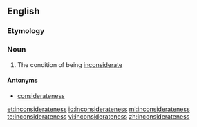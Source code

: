 ==English==

===Etymology===
{{suffix|inconsiderate|ness}}

===Noun===
{{en-noun|-}}

# The condition of being [[inconsiderate]]

====Antonyms====
* [[considerateness]]

[[et:inconsiderateness]]
[[io:inconsiderateness]]
[[ml:inconsiderateness]]
[[te:inconsiderateness]]
[[vi:inconsiderateness]]
[[zh:inconsiderateness]]